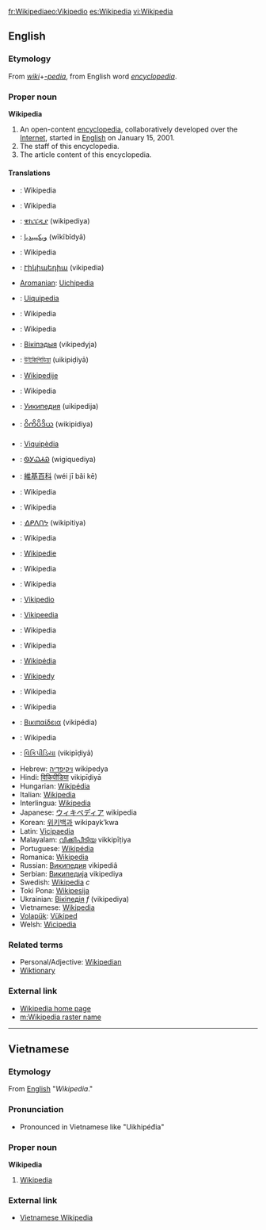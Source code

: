 [[fr:Wikipedia]][[eo:Vikipedio]] [[es:Wikipedia]] [[vi:Wikipedia]]

==English==

===Etymology===
From ''[[wiki]]''+''[[-pedia]]'', from English word ''[[encyclopedia]]''.

===Proper noun===
'''Wikipedia'''

# An open-content [[encyclopedia]], collaboratively developed over the [[Internet]], started in [[English]] on January 15, 2001.
# The staff of this encyclopedia.
# The article content of this encyclopedia.

==== Translations ====
*{{af}}: Wikipedia
*{{sq}}: Wikipedia
*{{am}}: [[ዊኪፔዲያ]] (wikipediya)
*{{ar}}: [[ويكيبيديا]] (wīkībīdyā)
*{{an}}: Wikipedia
*{{hy}}: [[Ւիկիպեդիա]] (vikipedia)
*[[Aromanian]]: [[Uichipedia]]
*{{ast}}: [[Uiquipedia]]
*{{az}}: Wikipedia
*{{eu}}: Wikipedia
*{{be}}: [[Вікіпэдыя]] (vikipedyja)
*{{bn}}: [[উইকিপিডিয়া]] (uikipiḍiyā)
*{{bs}}: [[Wikipedije]]
*{{br}}: Wikipedia
*{{bg}}: [[Уикипедия]] (uikipedija)
*{{my}}: [[ဝိကိပိဒိယ]] (wikipidiya)
*{{ca}}: [[Viquipèdia]]
*{{chr}}: [[ᏫᎩᏇᏗᏯ]] (wigiquediya)
*{{zh}}: [[維基百科]] (wéi jī bǎi kē)
*{{kw}}: Wikipedia
*{{co}}: Wikipedia
*{{cr}}: [[ᐎᑭᐱᑎᔭ]] (wikipitiya)
*{{hr}}: Wikipedia
*{{cz}}: [[Wikipedie]]
*{{da}}: Wikipedia
*{{nl}}: Wikipedia
*{{eo}}: [[Vikipedio]]
*{{et}}: [[Vikipeedia]]
*{{fo}}: Wikipedia
*{{fi}}: Wikipedia
*{{fr}}: [[Wikipédia]]
*{{fy}}: [[Wikipedy]]
*{{gl}}: Wikipedia
*{{de}}: Wikipedia
*{{el}}: [[Βικιπαίδεια]] (vikipédia)
*{{kl}}: Wikipedia
*{{gu}}: [[વિકિપીડિયા]] (vikipīḍiyā)
*Hebrew: [[ויקיפדיה]] wikipedya
*Hindi: [[विकिपीडिया]] vikipīḍiyā
*Hungarian: [[Wikipédia]]
*Italian: [[Wikipedia]]
*Interlingua: [[Wikipedia]]
*Japanese: [[ウィキペディア]] wikipedia
*Korean: [[위키백과]] wikipayk’kwa
*Latin: [[Vicipaedia]]
*Malayalam: [[വിക്കിപീടിയ]] vikkipīṭiya
*Portuguese: [[Wikipédia]]
*Romanica: [[Wikipedia]]
*Russian: [[Википедия]] vikipediâ
*Serbian: [[Википедија]] vikipediya
*Swedish: [[Wikipedia]] ''c''
*Toki Pona: [[Wikipesija]]
*Ukrainian: [[Вікіпедія]] ''f'' (vikipediya)
*Vietnamese: [[#Vietnamese|Wikipedia]]
*[[Volapük]]: [[Vükiped]]
*Welsh: [[Wicipedia]]

=== Related terms ===

*Personal/Adjective: [[Wikipedian]]
*[[Wiktionary]]

=== External link ===
* [[w:Main Page|Wikipedia home page]]
* [[m:Wikipedia raster name]]

----

==Vietnamese==

===Etymology===
From [[English]] "''Wikipedia''."

===Pronunciation===
*Pronounced in Vietnamese like "Uikhipéđia"

===Proper noun===
'''Wikipedia'''

#[[#English|Wikipedia]]

===External link===
*[[:vi:Trang Chính|Vietnamese Wikipedia]]